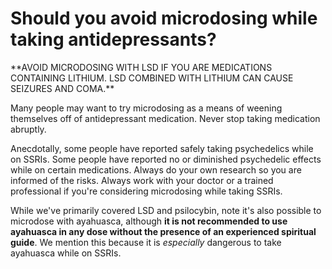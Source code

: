 
# Should you avoid microdosing while taking antidepressants?

<Callout type="error">
  **AVOID MICRODOSING WITH LSD IF YOU ARE MEDICATIONS CONTAINING LITHIUM. LSD
  COMBINED WITH LITHIUM CAN CAUSE SEIZURES AND COMA.**
</Callout>

Many people may want to try microdosing as a means of weening themselves off of antidepressant medication. Never stop taking medication abruptly.

Anecdotally, some people have reported safely taking psychedelics while on SSRIs. Some people have reported no or diminished psychedelic effects while on certain medications. Always do your own research so you are informed of the risks. Always work with your doctor or a trained professional if you're considering microdosing while taking SSRIs.

While we've primarily covered LSD and psilocybin, note it's also possible to microdose with ayahuasca, although **it is not recommended to use ayahuasca in any dose without the presence of an experienced spiritual guide**. We mention this because it is _especially_ dangerous to take ayahuasca while on SSRIs.
